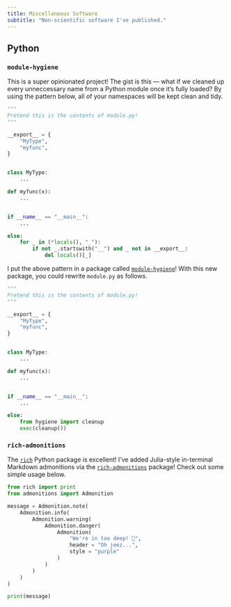 ```yaml
---
title: Miscellaneous Software
subtitle: "Non-scientific software I've published."
---
```


## Python

### `module-hygiene`

This is a super opinionated project! The gist is this --- what if we cleaned up every unneccessary 
name from a Python module once it's fully loaded? By using the pattern below, all of your namespaces 
will be kept clean and tidy. 

```python
"""
Pretend this is the contents of module.py!
"""

__export__ = {
    "MyType",
    "myfunc",
}


class MyType:
    ...

def myfunc(x): 
    ...


if __name__ == "__main__":
    ...

else:
    for _ in (*locals(), "_"):
        if not _.startswith("__") and _ not in __export__:
            del locals()[_]

```

I put the above pattern in a package called [`module-hygiene`](https://pypi.org/project/module-hygiene/)!
With this new package, you could rewrite `module.py` as follows.

```python
"""
Pretend this is the contents of module.py!
"""

__export__ = {
    "MyType",
    "myfunc",
}


class MyType:
    ...

def myfunc(x): 
    ...


if __name__ == "__main__":
    ...

else:
    from hygiene import cleanup
    exec(cleanup())

```

### `rich-admonitions`

The [`rich`](https://github.com/textualizeio/rich) Python package is excellent! I've added Julia-style 
in-terminal Markdown admonitions via the [`rich-admonitions`](https://pypi.org/project/rich-admonitions/) 
package! Check out some simple usage below.

```python
from rich import print
from admonitions import Admonition

message = Admonition.note(
    Admonition.info(
        Admonition.warning(
            Admonition.danger(
                Admonition(
                    "We're in too deep! 🥽", 
                    header = "Oh jeez...", 
                    style = "purple"
                )
            )
        )
    )
)

print(message)
```